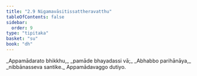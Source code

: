 ```yaml
---
title: "2.9 Nigamavāsitissattheravatthu"
tableOfContents: false
sidebar:
  order: 9
type: "tipitaka"
basket: "su"
book: "dh"
---
```



<DynamicBreadcrumb />

<Division number="32" book="dh" bookNo="18" page="17">

<Paragraph number="34" type="verses" book="dh">
_Appamādarato bhikkhu,_  
_pamāde bhayadassi vā;_  
_Abhabbo parihānāya,_  
_nibbānasseva santike._  


</Paragraph>
</Division>

<Paragraph number="35" type="center" book="dh">
Appamādavaggo dutiyo.
</Paragraph>